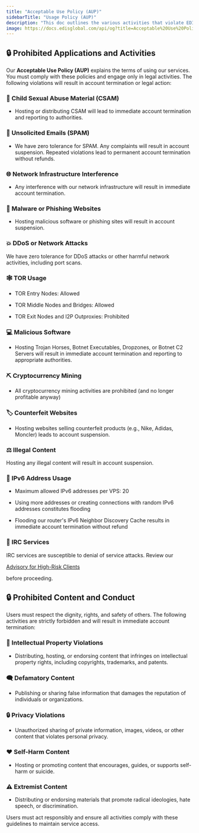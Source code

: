 ```yaml
---
title: "Acceptable Use Policy (AUP)"
sidebarTitle: "Usage Policy (AUP)"
description: "This doc outlines the various activities that violate EDIS Global's Acceptable Use Policy (AUP), including child sexual abuse material, illegal content, and prohibited activities."
image: https://docs.edisglobal.com/api/og?title=Acceptable%20Use%20Policy&desc=EDIS%20rules%20and%20prohibited%20use
---
```


## **🔒** Prohibited Applications and Activities

Our **Acceptable Use Policy (AUP)** explains the terms of using our services. You must comply with these policies and engage only in legal activities. The following violations will result in account termination or legal action:

### 🚫 Child Sexual Abuse Material (CSAM)

* Hosting or distributing CSAM will lead to immediate account termination and reporting to authorities.

### 📩 Unsolicited Emails (SPAM)

* We have zero tolerance for SPAM. Any complaints will result in account suspension. Repeated violations lead to permanent account termination without refunds.

### 🌐 Network Infrastructure Interference

* Any interference with our network infrastructure will result in immediate account termination.

### 🐛 Malware or Phishing Websites

* Hosting malicious software or phishing sites will result in account suspension.

### 💥 DDoS or Network Attacks

We have zero tolerance for DDoS attacks or other harmful network activities, including port scans.

### 🕸️ TOR Usage

* TOR Entry Nodes: Allowed

* TOR Middle Nodes and Bridges: Allowed

* TOR Exit Nodes and I2P Outproxies: Prohibited

### 💻 Malicious Software

* Hosting Trojan Horses, Botnet Executables, Dropzones, or Botnet C2 Servers will result in immediate account termination and reporting to appropriate authorities.

### ⛏️ Cryptocurrency Mining

* All cryptocurrency mining activities are prohibited (and no longer profitable anyway)

### 🏷️ Counterfeit Websites

* Hosting websites selling counterfeit products (e.g., Nike, Adidas, Moncler) leads to account suspension.

### ⚖️ Illegal Content

Hosting any illegal content will result in account suspension.

### 🔢 IPv6 Address Usage

* Maximum allowed IPv6 addresses per VPS: 20

* Using more addresses or creating connections with random IPv6 addresses constitutes flooding

* Flooding our router's IPv6 Neighbor Discovery Cache results in immediate account termination without refund

### 💬 IRC Services

IRC services are susceptible to denial of service attacks. Review our&#x20;

<a href="https://docs.edisglobal.com/advisory-for-high-risk-clients" target="_blank">Advisory for High-Risk Clients</a>

&#x20;before proceeding.

## **🔒** Prohibited Content and Conduct

Users must respect the dignity, rights, and safety of others. The following activities are strictly forbidden and will result in immediate account termination:

### 📜 Intellectual Property Violations

* Distributing, hosting, or endorsing content that infringes on intellectual property rights, including copyrights, trademarks, and patents.

### 🗨️ Defamatory Content

* Publishing or sharing false information that damages the reputation of individuals or organizations.

### 🔒 Privacy Violations

* Unauthorized sharing of private information, images, videos, or other content that violates personal privacy.

### ❤️ Self-Harm Content

* Hosting or promoting content that encourages, guides, or supports self-harm or suicide.

### ⚠️ Extremist Content

* Distributing or endorsing materials that promote radical ideologies, hate speech, or discrimination.

Users must act responsibly and ensure all activities comply with these guidelines to maintain service access.
